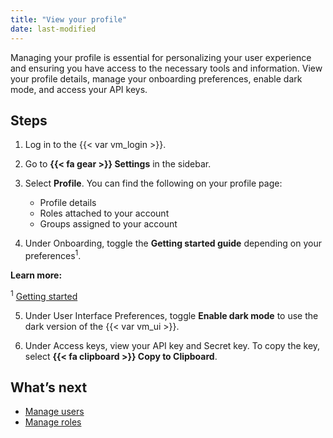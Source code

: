 ```yaml
---
title: "View your profile"
date: last-modified
---
```


Managing your profile is essential for personalizing your user experience and ensuring you have access to the necessary tools and information. View your profile details, manage your onboarding preferences, enable dark mode, and access your API keys.

## Steps

1. Log in to the {{< var vm_login >}}.

2. Go to **{{< fa gear >}} Settings** in the sidebar. 

3. Select **Profile**. You can find the following on your profile page:

   - Profile details 
   - Roles attached to your account
   - Groups assigned to your account

4. Under Onboarding, toggle the **Getting started guide** depending on your preferences^1^.

::: {.column-margin}
**Learn more:**  

^1^ [Getting started](./get-started.qmd) 
:::

5. Under User Interface Preferences, toggle **Enable dark mode** to use the dark version of the {{< var vm_ui >}}.

6. Under Access keys, view your API key and Secret key. To copy the key, select **{{< fa clipboard >}} Copy to Clipboard**.

## What's next
- [Manage users](./manage-users.qmd)
- [Manage roles](./manage-roles.qmd)
